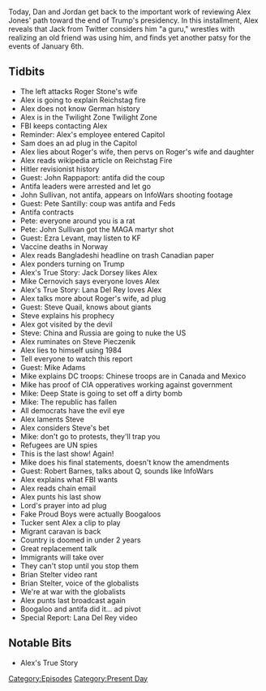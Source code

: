 {{DEFAULTSORT:
    #_EPISODE_0522:January 14-17, 2021
}}{{Episode
    | title             = January 14-17, 2021
    | caption           = Listen to this episode on [https://knowledgefight.libsyn.com/522-january-14-17-2021 Libsyn] [https://open.spotify.com/episode/2ZlORSeYqizodEyex6jJDn Spotify], Read the [[Transcript/522: January 14-17, 2021|Unofficial Transcript]]
    | episodeNumber     = 522
    | length            = 02:20:48
    | airDate           = January 20, 2021
    | coverageStartDate = January 14, 2021
    | coverageEndDate   = January 17, 2021
    | episodeType       = [[:Category:Present Day|Present Day]]
    | appearance        = [[Roger Stone]], [[John Rappaport]], [[John Sullivan]], [[Pete Santilli]], [[Ezra Levant]], [[Jack Dorsey]], [[Mike Cernovich]], [[Lana Del Rey]], [[Steve Quayle]], [[Mike Adams]], [[Robert Barnes]], [[Tucker Carlson]], [[Brian Stelter]]
    | previousEpisode   = [[521: Salt Break]]
    | nextEpisode       = [[523: January 18-19, 2021]]
}}

{{Stub}}

Today, Dan and Jordan get back to the important work of reviewing Alex Jones' path toward the end of Trump's presidency. In this installment, Alex reveals that Jack from Twitter considers him "a guru," wrestles with realizing an old friend was using him, and finds yet another patsy for the events of January 6th.

==Tidbits==

*The left attacks Roger Stone's wife
*Alex is going to explain Reichstag fire
*Alex does not know German history
*Alex is in the Twilight Zone Twilight Zone
*FBI keeps contacting Alex
*Reminder: Alex's employee entered Capitol
*Sam does an ad plug in the Capitol
*Alex lies about Roger's wife, then pervs on Roger's wife and daughter
*Alex reads wikipedia article on Reichstag Fire
*Hitler revisionist history
*Guest: John Rappaport: antifa did the coup
*Antifa leaders were arrested and let go
*John Sullivan, not antifa, appears on InfoWars shooting footage
*Guest: Pete Santilly: coup was antifa and Feds
*Antifa contracts
*Pete: everyone around you is a rat
*Pete: John Sullivan got the MAGA martyr shot
*Guest: Ezra Levant, may listen to KF
*Vaccine deaths in Norway
*Alex reads Bangladeshi headline on trash Canadian paper
*Alex ponders turning on Trump
*Alex's True Story: Jack Dorsey likes Alex
*Mike Cernovich says everyone loves Alex
*Alex's True Story: Lana Del Rey loves Alex
*Alex talks more about Roger's wife, ad plug
*Guest: Steve Quail, knows about giants
*Steve explains his prophecy
*Alex got visited by the devil
*Steve: China and Russia are going to nuke the US
*Alex ruminates on Steve Pieczenik
*Alex lies to himself using 1984
*Tell everyone to watch this report
*Guest: Mike Adams
*Mike explains DC troops: Chinese troops are in Canada and Mexico
*Mike has proof of CIA opperatives working against government
*Mike: Deep State is going to set off a dirty bomb
*Mike: The republic has fallen
*All democrats have the evil eye
*Alex laments Steve
*Alex considers Steve's bet
*Mike: don't go to protests, they'll trap you
*Refugees are UN spies
*This is the last show! Again!
*Mike does his final statements, doesn't know the amendments
*Guest: Robert Barnes, talks about Q, sounds like InfoWars
*Alex explains what FBI wants
*Alex reads chain email
*Alex punts his last show
*Lord's prayer into ad plug
*Fake Proud Boys were actually Boogaloos
*Tucker sent Alex a clip to play
*Migrant caravan is back
*Country is doomed in under 2 years
*Great replacement talk
*Immigrants will take over
*They can't stop until you stop them
*Brian Stelter video rant
*Brian Stelter, voice of the globalists
*We're at war with the globalists
*Alex punts last broadcast again
*Boogaloo and antifa did it... ad pivot
*Special Report: Lana Del Rey video

==Notable Bits==

*Alex's True Story

[[Category:Episodes]]
[[Category:Present Day]]

